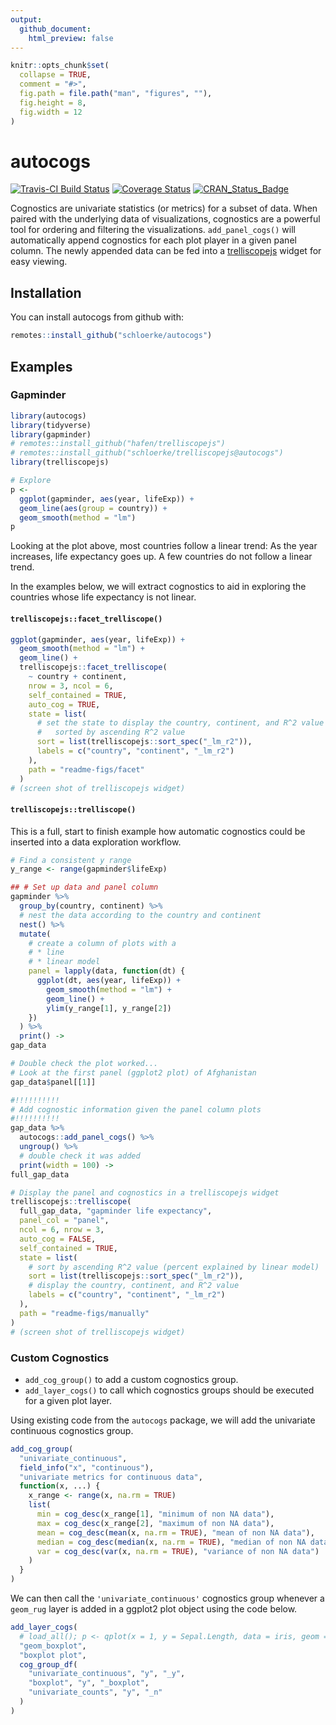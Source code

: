 ```yaml
---
output:
  github_document:
    html_preview: false
---
```


<!-- rmarkdown::render("README.Rmd") -->

<!-- README.md is generated from README.Rmd. Please edit that file -->

```r
knitr::opts_chunk$set(
  collapse = TRUE,
  comment = "#>",
  fig.path = file.path("man", "figures", ""),
  fig.height = 8,
  fig.width = 12
)
```

# autocogs
[![Travis-CI Build Status](https://travis-ci.org/schloerke/autocogs.svg?branch=master)](https://travis-ci.org/schloerke/autocogs)
[![Coverage Status](https://img.shields.io/codecov/c/github/schloerke/autocogs/master.svg)](https://codecov.io/github/schloerke/autocogs?branch=master)
[![CRAN_Status_Badge](http://www.r-pkg.org/badges/version/autocogs)](https://cran.r-project.org/package=autocogs)


Cognostics are univariate statistics (or metrics) for a subset of data.  When paired with the underlying data of visualizations, cognostics are a powerful tool for ordering and filtering the visualizations.  `add_panel_cogs()` will automatically append cognostics for each plot player in a given panel column.  The newly appended data can be fed into a [trelliscopejs](http://github.com/hafen/trelliscopejs) widget for easy viewing.

## Installation

You can install autocogs from github with:

```r
remotes::install_github("schloerke/autocogs")
```

## Examples

### Gapminder

```r
library(autocogs)
library(tidyverse)
library(gapminder)
# remotes::install_github("hafen/trelliscopejs")
# remotes::install_github("schloerke/trelliscopejs@autocogs")
library(trelliscopejs)

# Explore
p <-
  ggplot(gapminder, aes(year, lifeExp)) +
  geom_line(aes(group = country)) +
  geom_smooth(method = "lm")
p
```

Looking at the plot above, most countries follow a linear trend:  As the year increases, life expectancy goes up.  A few countries do not follow a linear trend.

In the examples below, we will extract cognostics to aid in exploring the countries whose life expectancy is not linear.

#### `trelliscopejs::facet_trelliscope()`

```r
ggplot(gapminder, aes(year, lifeExp)) +
  geom_smooth(method = "lm") +
  geom_line() +
  trelliscopejs::facet_trelliscope(
    ~ country + continent,
    nrow = 3, ncol = 6,
    self_contained = TRUE,
    auto_cog = TRUE,
    state = list(
      # set the state to display the country, continent, and R^2 value
      #   sorted by ascending R^2 value
      sort = list(trelliscopejs::sort_spec("_lm_r2")),
      labels = c("country", "continent", "_lm_r2")
    ),
    path = "readme-figs/facet"
  )
# (screen shot of trelliscopejs widget)
```

#### `trelliscopejs::trelliscope()`

This is a full, start to finish example how automatic cognostics could be inserted into a data exploration workflow.

```r
# Find a consistent y range
y_range <- range(gapminder$lifeExp)

## # Set up data and panel column
gapminder %>%
  group_by(country, continent) %>%
  # nest the data according to the country and continent
  nest() %>%
  mutate(
    # create a column of plots with a
    # * line
    # * linear model
    panel = lapply(data, function(dt) {
      ggplot(dt, aes(year, lifeExp)) +
        geom_smooth(method = "lm") +
        geom_line() +
        ylim(y_range[1], y_range[2])
    })
  ) %>%
  print() ->
gap_data

# Double check the plot worked...
# Look at the first panel (ggplot2 plot) of Afghanistan
gap_data$panel[[1]]

#!!!!!!!!!!
# Add cognostic information given the panel column plots
#!!!!!!!!!!
gap_data %>%
  autocogs::add_panel_cogs() %>%
  ungroup() %>%
  # double check it was added
  print(width = 100) ->
full_gap_data

# Display the panel and cognostics in a trelliscopejs widget
trelliscopejs::trelliscope(
  full_gap_data, "gapminder life expectancy",
  panel_col = "panel",
  ncol = 6, nrow = 3,
  auto_cog = FALSE,
  self_contained = TRUE,
  state = list(
    # sort by ascending R^2 value (percent explained by linear model)
    sort = list(trelliscopejs::sort_spec("_lm_r2")),
    # display the country, continent, and R^2 value
    labels = c("country", "continent", "_lm_r2")
  ),
  path = "readme-figs/manually"
)
# (screen shot of trelliscopejs widget)
```

### Custom Cognostics

* `add_cog_group()` to add a custom cognostics group.
* `add_layer_cogs()` to call which cognostics groups should be executed for a given plot layer.

Using existing code from the `autocogs` package, we will add the univariate continuous cognostics group.

```r
add_cog_group(
  "univariate_continuous",
  field_info("x", "continuous"),
  "univariate metrics for continuous data",
  function(x, ...) {
    x_range <- range(x, na.rm = TRUE)
    list(
      min = cog_desc(x_range[1], "minimum of non NA data"),
      max = cog_desc(x_range[2], "maximum of non NA data"),
      mean = cog_desc(mean(x, na.rm = TRUE), "mean of non NA data"),
      median = cog_desc(median(x, na.rm = TRUE), "median of non NA data"),
      var = cog_desc(var(x, na.rm = TRUE), "variance of non NA data")
    )
  }
)
```

We can then call the `'univariate_continuous'` cognostics group whenever a `geom_rug` layer is added in a ggplot2 plot object using the code below.

```r
add_layer_cogs(
  # load_all(); p <- qplot(x = 1, y = Sepal.Length, data = iris, geom = "boxplot"); plot_cogs(p)
  "geom_boxplot",
  "boxplot plot",
  cog_group_df(
    "univariate_continuous", "y", "_y",
    "boxplot", "y", "_boxplot",
    "univariate_counts", "y", "_n"
  )
)
```

<!-- ## Connecting other plot objects

There are  -->
